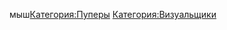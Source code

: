 {{Инфобокс для пуперов
|title2=youneska
|другие_ники=
|image3=[[Файл:Youneska.png|thumb]]
|сферы_творчества=RYTP
|год_начала=2016 г.
|image4=
|имя_фамилия=
|дата_рождения=
|место_проживания=
|ссылки=
*[https://www.youtube.com/channel/UC7dz9WLpNdhPDttzVONIX9Q канал]
*[https://www.youtube.com/channel/UCqhL5I6RJ_IWJx7tFWjZ3QA альт]
}}мыш[[Категория:Пуперы]]
[[Категория:Визуальщики]]